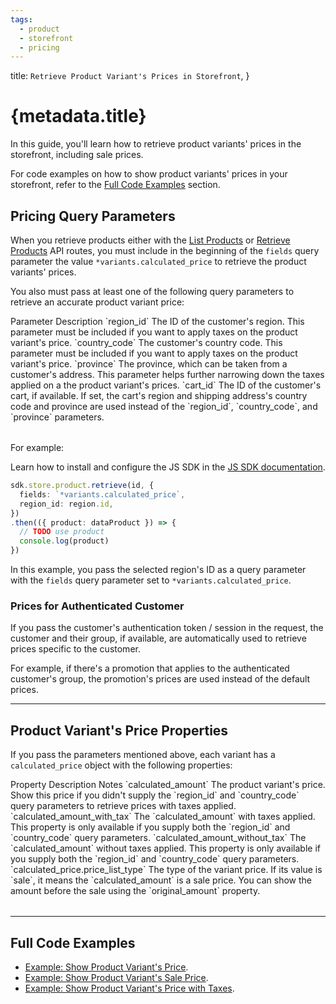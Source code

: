 ```yaml
---
tags:
  - product
  - storefront
  - pricing
---
```



  title: `Retrieve Product Variant's Prices in Storefront`,
}

# {metadata.title}

In this guide, you'll learn how to retrieve product variants' prices in the storefront, including sale prices.

<Note title="Tip">

For code examples on how to show product variants' prices in your storefront, refer to the [Full Code Examples](#full-code-examples) section.

</Note>

## Pricing Query Parameters

When you retrieve products either with the [List Products](!api!/store#products_getproducts) or [Retrieve Products](!api!/store#products_getproductsid) API routes, you must include in the beginning of the `fields` query parameter the value `*variants.calculated_price` to retrieve the product variants' prices.

You also must pass at least one of the following query parameters to retrieve an accurate product variant price:

<Table>
  <Table.Header>
    <Table.Row>
      <Table.HeaderCell>Parameter</Table.HeaderCell>
      <Table.HeaderCell>Description</Table.HeaderCell>
    </Table.Row>
  </Table.Header>
  <Table.Body>
    <Table.Row>
      <Table.Cell>
        `region_id`
      </Table.Cell>
      <Table.Cell>
        The ID of the customer's region. This parameter must be included if you want to apply taxes on the product variant's price.
      </Table.Cell>
    </Table.Row>
    <Table.Row>
      <Table.Cell>
        `country_code`
      </Table.Cell>
      <Table.Cell>
        The customer's country code. This parameter must be included if you want to apply taxes on the product variant's price.
      </Table.Cell>
    </Table.Row>
    <Table.Row>
      <Table.Cell>
        `province`
      </Table.Cell>
      <Table.Cell>
        The province, which can be taken from a customer's address. This parameter helps further narrowing down the taxes applied on a the product variant's prices.
      </Table.Cell>
    </Table.Row>
    <Table.Row>
      <Table.Cell>
        `cart_id`
      </Table.Cell>
      <Table.Cell>
        The ID of the customer's cart, if available. If set, the cart's region and shipping address's country code and province are used instead of the `region_id`, `country_code`, and `province` parameters.
      </Table.Cell>
    </Table.Row>
  </Table.Body>
</Table>

For example:

<Note title="Tip">

Learn how to install and configure the JS SDK in the [JS SDK documentation](../../../js-sdk/page.mdx).

</Note>

```ts
sdk.store.product.retrieve(id, {
  fields: `*variants.calculated_price`,
  region_id: region.id,
})
.then(({ product: dataProduct }) => {
  // TODO use product
  console.log(product)
})
```

In this example, you pass the selected region's ID as a query parameter with the `fields` query parameter set to `*variants.calculated_price`.

### Prices for Authenticated Customer

If you pass the customer's authentication token / session in the request, the customer and their group, if available, are automatically used to retrieve prices specific to the customer.

For example, if there's a promotion that applies to the authenticated customer's group, the promotion's prices are used instead of the default prices.

---

## Product Variant's Price Properties

If you pass the parameters mentioned above, each variant has a `calculated_price` object with the following properties:

<Table>
  <Table.Header>
    <Table.Row>
      <Table.HeaderCell>Property</Table.HeaderCell>
      <Table.HeaderCell>Description</Table.HeaderCell>
      <Table.HeaderCell>Notes</Table.HeaderCell>
    </Table.Row>
  </Table.Header>
  <Table.Body>
    <Table.Row>
      <Table.Cell>
        `calculated_amount`
      </Table.Cell>
      <Table.Cell>
        The product variant's price.
      </Table.Cell>
      <Table.Cell>
        Show this price if you didn't supply the `region_id` and `country_code` query parameters to retrieve prices with taxes applied.
      </Table.Cell>
    </Table.Row>
    <Table.Row>
      <Table.Cell>
        `calculated_amount_with_tax`
      </Table.Cell>
      <Table.Cell>
        The `calculated_amount` with taxes applied.
      </Table.Cell>
      <Table.Cell>
        This property is only available if you supply both the `region_id` and `country_code` query parameters.
      </Table.Cell>
    </Table.Row>
    <Table.Row>
      <Table.Cell>
        `calculated_amount_without_tax`
      </Table.Cell>
      <Table.Cell>
         The `calculated_amount` without taxes applied.
      </Table.Cell>
      <Table.Cell>
        This property is only available if you supply both the `region_id` and `country_code` query parameters.
      </Table.Cell>
    </Table.Row>
    <Table.Row>
      <Table.Cell>
        `calculated_price.price_list_type`
      </Table.Cell>
      <Table.Cell>
         The type of the variant price.
      </Table.Cell>
      <Table.Cell>
        If its value is `sale`, it means the `calculated_amount` is a sale price. You can show the amount before the sale using the `original_amount` property.
      </Table.Cell>
    </Table.Row>
  </Table.Body>
</Table>

---

## Full Code Examples

- [Example: Show Product Variant's Price](./examples/show-price/page.mdx).
- [Example: Show Product Variant's Sale Price](./examples/sale-price/page.mdx).
- [Example: Show Product Variant's Price with Taxes](./examples/tax-price/page.mdx).
